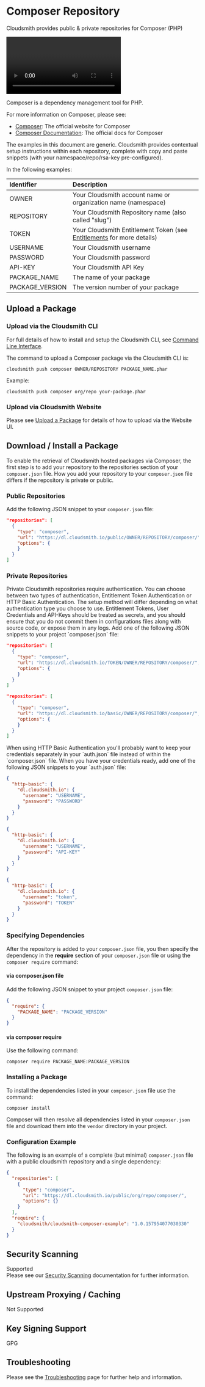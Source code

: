 
# Composer Repository

Cloudsmith provides public & private repositories for Composer (PHP)

<Video wistiaId="x8h72d4jxd"></Video>

Composer is a dependency management tool for PHP.

For more information on Composer, please see:

- [Composer](https://getcomposer.org/): The official website for Composer
- [Composer Documentation](https://getcomposer.org/doc/): The official docs for Composer

<Note variant="note" headline="Contextual Documentation">
  The examples in this document are generic. Cloudsmith provides contextual setup instructions within each repository, complete with copy and paste snippets (with your namespace/repo/rsa-key pre-configured).
</Note>

In the following examples: 

| Identifier      | Description                                                                               |
| :-------------- | :---------------------------------------------------------------------------------------- |
| OWNER           | Your Cloudsmith account name or organization name (namespace)                             |
| REPOSITORY      | Your Cloudsmith Repository name (also called "slug")                                      |
| TOKEN           | Your Cloudsmith Entitlement Token (see [Entitlements](/distributing-your-software/entitlement-tokens) for more details) |
| USERNAME        | Your Cloudsmith username                                                                  |
| PASSWORD        | Your Cloudsmith password                                                                  |
| API-KEY         | Your Cloudsmith API Key                                                                   |
| PACKAGE_NAME    | The name of your package                                                                  |
| PACKAGE_VERSION | The version number of your package                                                        |

## Upload a Package

### Upload via the Cloudsmith CLI

For full details of how to install and setup the Cloudsmith CLI, see [Command Line Interface](/getting-started/cli).

The command to upload a Composer package via the Cloudsmith CLI is: 

```shell
cloudsmith push composer OWNER/REPOSITORY PACKAGE_NAME.phar
```

Example:

```shell
cloudsmith push composer org/repo your-package.phar
```

### Upload via Cloudsmith Website

Please see [Upload a Package](/artifacts/package-upload) for details of how to upload via the Website UI.

## Download / Install a Package

To enable the retrieval of Cloudsmith hosted packages via Composer, the first step is to add your repository to the repositories section of your `composer.json` file.  How you add your repository to your `composer.json` file differs if the repository is private or public.

### Public Repositories

Add the following JSON snippet to your `composer.json` file: 

```json
"repositories": [
  {
    "type": "composer",
    "url": "https://dl.cloudsmith.io/public/OWNER/REPOSITORY/composer/",
    "options": {
    }
  }
]
```

### Private Repositories

<Note variant="note" headline="Private Repositories">
Private Cloudsmith repositories require authentication.  You can choose between two types of authentication, Entitlement Token Authentication or HTTP Basic Authentication. 
The setup method will differ depending on what authentication type you choose to use.
</Note>

<Note variant="warning" headline="Warning">
Entitlement Tokens, User Credentials and API-Keys should be treated as secrets, and you should ensure that you do not commit them in configurations files along with source code, or expose them in any logs.
</Note>
Add one of the following JSON snippets to your project `composer.json` file:

```json Entitlemet Token Auth
"repositories": [
  {
    "type": "composer",
    "url": "https://dl.cloudsmith.io/TOKEN/OWNER/REPOSITORY/composer/",
    "options": {
    }
  }
]
```
```json HTTP Basic Auth
"repositories": [
  {
    "type": "composer",
    "url": "https://dl.cloudsmith.io/basic/OWNER/REPOSITORY/composer/",
    "options": {
    }
  }
]
```

<Note variant="note" headline="Note">
When using HTTP Basic Authentication you'll probably want to keep your credentials separately in your `auth.json` file instead of within the `composer.json` file. When you have your credentials ready, add one of the following JSON snippets to your `auth.json` file:
</Note>

```json Username + Password
{
  "http-basic": {
    "dl.cloudsmith.io": {
      "username": "USERNAME",
      "password": "PASSWORD"
    }
  }
}
```
```json Username + API-Key
{
  "http-basic": {
    "dl.cloudsmith.io": {
      "username": "USERNAME",
      "password": "API-KEY"
    }
  }
}
```
```json Entitlement Token
{
  "http-basic": {
    "dl.cloudsmith.io": {
      "username": "token",
      "password": "TOKEN"
    }
  }
}
```

### Specifying Dependencies

After the repository is added to your `composer.json` file, you then specify the dependency in the **require** section of your `composer.json` file or using the `composer require` command: 

#### via composer.json file

Add the following JSON snippet to your project `composer.json` file:

```json
{
  "require": {
    "PACKAGE_NAME": "PACKAGE_VERSION"
  }
}
```

#### via composer require

Use the following command: 

```shell
composer require PACKAGE_NAME:PACKAGE_VERSION
```

### Installing a Package

To install the dependencies listed in your `composer.json` file use the command: 

```shell
composer install
```

Composer will then resolve all dependencies listed in your `composer.json` file and download them into the `vendor` directory in your project.

### Configuration Example

The following is an example of a complete (but minimal) `composer.json` file with a public cloudsmith repository and a single dependency: 

```json
{
  "repositories": [
    {
      "type": "composer",
      "url": "https://dl.cloudsmith.io/public/org/repo/composer/",
      "options": {}
    }
  ],
  "require": {
    "cloudsmith/cloudsmith-composer-example": "1.0.157954077030330"
  }
}
```

## Security Scanning

<span class="cs-tag cs-tag-dark-green">Supported</span>  
Please see our [Security Scanning](/policies-and-security/security-scanning) documentation for further information.

## Upstream Proxying / Caching

<span class="cs-tag cs-tag-dark-grey">Not Supported</span>

## Key Signing Support

<span class="cs-tag cs-tag-blue">GPG</span>

## Troubleshooting

Please see the [Troubleshooting](/troubleshooting) page for further help and information.
